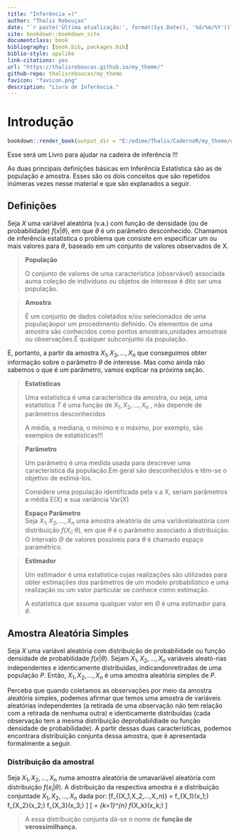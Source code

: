 --- 
title: "Inferência =)"
author: "Thalis Rebouças"
date: "`r paste('Última atualização:', format(Sys.Date(), '%d/%m/%Y'))`"
site: bookdown::bookdown_site
documentclass: book
bibliography: [book.bib, packages.bib]
biblio-style: apalike
link-citations: yes
url: "https://thalisreboucas.github.io/my_theme/"
github-repo: thalisreboucas/my_theme
favicon: "favicon.png"
description: "Livro de Inferência."
---

# Introdução {#intro}

```{r eval=FALSE, include=FALSE}


bookdown::render_book(output_dir = "E:/edime/Thalis/CadernoR/my_theme/docs")

```
  
Esse será um Livro para ajudar na cadeira de inferência !!!


As duas principais definições básicas em Inferência Estatística são as de população e amostra. Esses são os dois conceitos que são repetidos inúmeras vezes nesse material e que são explanados a seguir.

## Definições 

Seja _X_ uma variável aleatória (v.a.) com função de densidade (ou de
probabilidade) $f (x|\theta)$, em que $\theta$ é um parâmetro desconhecido. Chamamos
de inferência estatística o problema que consiste em especificar um ou
mais valores para $\theta$, baseado em um conjunto de valores observados de X.

>
>**População**
>
> O conjunto de valores de uma característica (observável) associada auma coleção de indivíduos ou objetos de interesse é dito ser uma população.
>

>
> **Amostra**
>
>É um conjunto de dados coletados e/ou selecionados de uma populaçãopor um procedimento definido. Os elementos de uma amostra são conhecidos como pontos amostrais,unidades amostrais ou observações.É qualquer subconjunto da população.
>

É, portanto, a partir da amostra $X_1,X_2,...,X_n$ que conseguimos obter informação sobre o parâmetro $\theta$ de interesse. Mas como ainda não sabemos o que é um parâmetro, vamos explicar na próxima seção.


>
> **Estatísticas**
>
> Uma estatística é uma característica da amostra, ou seja, uma estatística
_T_ é uma função de $X_1,X_2,...,X_n$ , não depende de parâmetros desconhecidos
>
> A média, a mediana, o mínimo e o máximo, por exemplo, são exemplos de estatísticas!!!
>


>
> **Parâmetro**
>
> Um parâmetro é uma medida usada para descrever uma característica da
população.Em geral são desconhecidos e têm-se o objetivo de estimá-los.
>
>Considere uma população identificada pela v.a X, seriam parâmetros a
média E(X) e sua variância Var(X)
>
> **Espaço Parâmetro**   
 >Seja $X_1,X_2,...,X_n$ uma amostra aleatória de uma variávelaleatória com distribuição $f(X_i;\theta)$, em que $\theta$ é o parâmetro associado à distribuição. O intervalo $\Theta$ de valores possíveis para $\theta$ é chamado espaço paramétrico.
>

>
> **Estimador**
>
>Um estimador é uma estatística cujas realizações são utilizadas para obter estimações dos parâmetros de um modelo probabilístico e uma realização ou um valor particular se conhece como estimação.
>
>A estatística que assuma qualquer valor em $\Theta$ é uma estimador para $\theta$.
>




## Amostra Aleatória Simples

Seja _X_ uma variável aleatória com distribuição de probabilidade ou função densidade de probabilidade $f (x|\theta)$. Sejam $X_1,X_2,...,X_n$ variáveis aleató-rias independentes e identicamente distribuídas, indicandonretiradas de uma população _P_.  Então, $X_1,X_2,...,X_n$ é uma amostra aleatória simples de _P_.

Perceba que quando coletamos as observações por meio da amostra aleatória simples, podemos afirmar que temos uma amostra de variáveis aleatórias independentes (a retirada de uma observação não tem relação com a retirada de nenhuma outra) e identicamente distribuídas (cada observação tem a mesma distribuição deprobabildiade ou função densidade de probabilidade). A partir dessas duas características, podemos encontrara distribuição conjunta dessa amostra, que é apresentada formalmente a seguir.

### Distribuição da amostral

Seja $X_1,X_2,...,X_n$ numa amostra aleatória de umavariável aleatória com distribuição $f (x_i|\theta)$. A distribuição da respectiva amostra é a distribuição conjuntade $X_1,X_2,...,X_n$ dada por:
\[f_{(X_1,X_2,...,X_n)} = f_{X_1}(x_1;\theta) f_{X_2}(x_2;\theta) \ldots f_{X_3}(x_3;\theta)
\]
\[ = \prod_{k=1}^{n} f_{X_k}(x_k;\theta) \]

> A essa distribuição conjunta dá-se o nome de **função de verossimilhança.**

